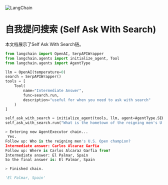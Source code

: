 

<Head>
  <script>
    {
      `(function() {
         var _hmt = _hmt || [];
(function() {
  var hm = document.createElement("script");
  hm.src = "https://hm.baidu.com/hm.js?e60fb290e204e04c5cb6f79b0ac1e697";
  var s = document.getElementsByTagName("script")[0]; 
  s.parentNode.insertBefore(hm, s);
})();
       })();`
    }
  </script>
</Head>

![LangChain](https://pica.zhimg.com/50/v2-56e8bbb52aa271012541c1fe1ceb11a2_r.gif)




自我提问搜索 (Self Ask With Search)
====


本文档展示了Self Ask With Search链。

```python
from langchain import OpenAI, SerpAPIWrapper
from langchain.agents import initialize_agent, Tool
from langchain.agents import AgentType

llm = OpenAI(temperature=0)
search = SerpAPIWrapper()
tools = [
    Tool(
        name="Intermediate Answer",
        func=search.run,
        description="useful for when you need to ask with search"
    )
]

self_ask_with_search = initialize_agent(tools, llm, agent=AgentType.SELF_ASK_WITH_SEARCH, verbose=True)
self_ask_with_search.run("What is the hometown of the reigning men's U.S. Open champion?")

```

```python
> Entering new AgentExecutor chain...
 Yes.
Follow up: Who is the reigning men's U.S. Open champion?
Intermediate answer: Carlos Alcaraz Garfia
Follow up: Where is Carlos Alcaraz Garfia from?
Intermediate answer: El Palmar, Spain
So the final answer is: El Palmar, Spain

> Finished chain.
```


```python
'El Palmar, Spain'
```



